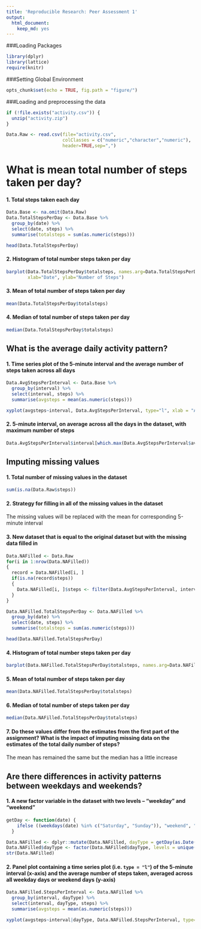 ```yaml
---
title: 'Reproducible Research: Peer Assessment 1'
output:
  html_document:
    keep_md: yes
---
```

###Loading Packages
```r
library(dplyr)
library(lattice)
require(knitr)
```

###Setting Global Environment
```r
opts_chunk$set(echo = TRUE, fig.path = "figure/")
```



###Loading and preprocessing the data
```r
if (!file.exists("activity.csv")) {
  unzip("activity.zip")
}

Data.Raw <- read.csv(file="activity.csv",
                     colClasses = c("numeric","character","numeric"),
                     header=TRUE,sep=",")
```

# What is mean total number of steps taken per day?

#### 1. Total steps taken each day
```r
Data.Base <- na.omit(Data.Raw)
Data.TotalStepsPerDay <- Data.Base %>% 
  group_by(date) %>%
  select(date, steps) %>%
  summarise(totalsteps = sum(as.numeric(steps)))

head(Data.TotalStepsPerDay)
```

#### 2. Histogram of total number steps taken per day
```r
barplot(Data.TotalStepsPerDay$totalsteps, names.arg=Data.TotalStepsPerDay$date, ylim=c(0, 25000), 
        xlab="Date", ylab="Number of Steps")
```

#### 3. Mean of total number of steps taken per day
```r
mean(Data.TotalStepsPerDay$totalsteps)
```

#### 4. Median of total number of steps taken per day
```r
median(Data.TotalStepsPerDay$totalsteps)
```


## What is the average daily activity pattern?

#### 1. Time series plot of the 5-minute interval and the average number of steps taken across all days 
```r
Data.AvgStepsPerInterval <- Data.Base %>% 
  group_by(interval) %>%
  select(interval, steps) %>%
  summarise(avgsteps = mean(as.numeric(steps)))

xyplot(avgsteps~interval, Data.AvgStepsPerInterval, type="l", xlab = "Average Steps", ylab ="Intervals")

```

#### 2. 5-minute interval, on average across all the days in the dataset, with maximum number of steps
```r
Data.AvgStepsPerInterval$interval[which.max(Data.AvgStepsPerInterval$avgsteps)]
```

## Imputing missing values

#### 1. Total number of missing values in the dataset
```r
sum(is.na(Data.Raw$steps))
```

#### 2. Strategy for filling in all of the missing values in the dataset
The missing values will be replaced with the mean for corresponding 5-minute interval

#### 3. New dataset that is equal to the original dataset but with the missing data filled in
```r
Data.NAFilled <- Data.Raw
for(i in 1:nrow(Data.NAFilled))
{
  record = Data.NAFilled[i, ]
  if(is.na(record$steps))
  {
    Data.NAFilled[i, ]$steps <- filter(Data.AvgStepsPerInterval, interval == record$interval)$avgsteps
  }
}
```

```r
Data.NAFilled.TotalStepsPerDay <- Data.NAFilled %>% 
  group_by(date) %>%
  select(date, steps) %>%
  summarise(totalsteps = sum(as.numeric(steps)))

head(Data.NAFilled.TotalStepsPerDay)
```

#### 4. Histogram of total number steps taken per day
```r
barplot(Data.NAFilled.TotalStepsPerDay$totalsteps, names.arg=Data.NAFilled.TotalStepsPerDay$date, ylim=c(0, 25000), xlab="Date", ylab="Number of Steps")
```

#### 5. Mean of total number of steps taken per day
```r
mean(Data.NAFilled.TotalStepsPerDay$totalsteps)
```

#### 6. Median of total number of steps taken per day
```r
median(Data.NAFilled.TotalStepsPerDay$totalsteps)
```

#### 7. Do these values differ from the estimates from the first part of the assignment? What is the impact of imputing missing data on the estimates of the total daily number of steps?
The mean has remained the same but the median has a little increase

## Are there differences in activity patterns between weekdays and weekends?

#### 1. A new factor variable in the dataset with two levels -- "weekday" and "weekend"
```r
getDay <- function(date) {
    ifelse ((weekdays(date) %in% c("Saturday", "Sunday")), "weekend", "weekday")
  }

Data.NAFilled <- dplyr::mutate(Data.NAFilled, dayType = getDay(as.Date(date)))
Data.NAFilled$dayType <- factor(Data.NAFilled$dayType, levels = unique(Data.NAFilled$dayType))
str(Data.NAFilled)

```

#### 2. Panel plot containing a time series plot (i.e. `type = "l"`) of the 5-minute interval (x-axis) and the average number of steps taken, averaged across all weekday days or weekend days (y-axis)

```r
Data.NAFilled.StepsPerInterval <- Data.NAFilled %>% 
  group_by(interval, dayType) %>%
  select(interval, dayType, steps) %>%
  summarise(avgsteps = mean(as.numeric(steps)))

xyplot(avgsteps~interval|dayType, Data.NAFilled.StepsPerInterval, type="l", xlab = "Interval", ylab = "Number of Steps", layout = c(1, 2))

```